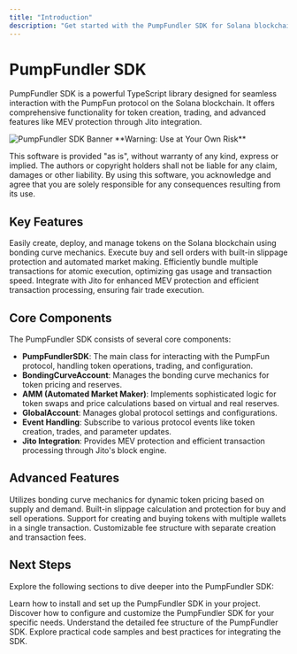 ```yaml
---
title: "Introduction"
description: "Get started with the PumpFundler SDK for Solana blockchain development"
---
```


# PumpFundler SDK

PumpFundler SDK is a powerful TypeScript library designed for seamless interaction with the PumpFun protocol on the Solana blockchain. It offers comprehensive functionality for token creation, trading, and advanced features like MEV protection through Jito integration.

<Frame>
  <img src="/images/bg.png" alt="PumpFundler SDK Banner" />
</Frame>

<Warning>
  **Warning: Use at Your Own Risk**

  This software is provided "as is", without warranty of any kind, express or implied. The authors or copyright holders shall not be liable for any claim, damages or other liability. By using this software, you acknowledge and agree that you are solely responsible for any consequences resulting from its use.
</Warning>

## Key Features

<CardGroup cols={2}>
  <Card title="Token Creation and Management" icon="coins">
    Easily create, deploy, and manage tokens on the Solana blockchain using bonding curve mechanics.
  </Card>
  <Card title="Trading Operations" icon="chart-line">
    Execute buy and sell orders with built-in slippage protection and automated market making.
  </Card>
  <Card title="Transaction Bundling" icon="layer-group">
    Efficiently bundle multiple transactions for atomic execution, optimizing gas usage and transaction speed.
  </Card>
  <Card title="MEV Protection" icon="shield-halved">
    Integrate with Jito for enhanced MEV protection and efficient transaction processing, ensuring fair trade execution.
  </Card>
</CardGroup>

## Core Components

The PumpFundler SDK consists of several core components:

- **PumpFundlerSDK**: The main class for interacting with the PumpFun protocol, handling token operations, trading, and configuration.
- **BondingCurveAccount**: Manages the bonding curve mechanics for token pricing and reserves.
- **AMM (Automated Market Maker)**: Implements sophisticated logic for token swaps and price calculations based on virtual and real reserves.
- **GlobalAccount**: Manages global protocol settings and configurations.
- **Event Handling**: Subscribe to various protocol events like token creation, trades, and parameter updates.
- **Jito Integration**: Provides MEV protection and efficient transaction processing through Jito's block engine.

## Advanced Features

<CardGroup cols={2}>
  <Card title="Dynamic Pricing" icon="calculator">
    Utilizes bonding curve mechanics for dynamic token pricing based on supply and demand.
  </Card>
  <Card title="Slippage Protection" icon="shield-check">
    Built-in slippage calculation and protection for buy and sell operations.
  </Card>
  <Card title="Multi-Wallet Operations" icon="wallet">
    Support for creating and buying tokens with multiple wallets in a single transaction.
  </Card>
  <Card title="Flexible Fee Structure" icon="money-bill-transfer">
    Customizable fee structure with separate creation and transaction fees.
  </Card>
</CardGroup>

## Next Steps

Explore the following sections to dive deeper into the PumpFundler SDK:

<CardGroup cols={2}>
  <Card title="Installation" icon="download" href="/installation">
    Learn how to install and set up the PumpFundler SDK in your project.
  </Card>
  <Card title="Configuration" icon="gear" href="/configuration">
    Discover how to configure and customize the PumpFundler SDK for your specific needs.
  </Card>
  <Card title="Fees" icon="ticket" href="/fees">
    Understand the detailed fee structure of the PumpFundler SDK.
  </Card>
  <Card title="Examples" icon="code" href="/examples">
    Explore practical code samples and best practices for integrating the SDK.
  </Card>
</CardGroup>